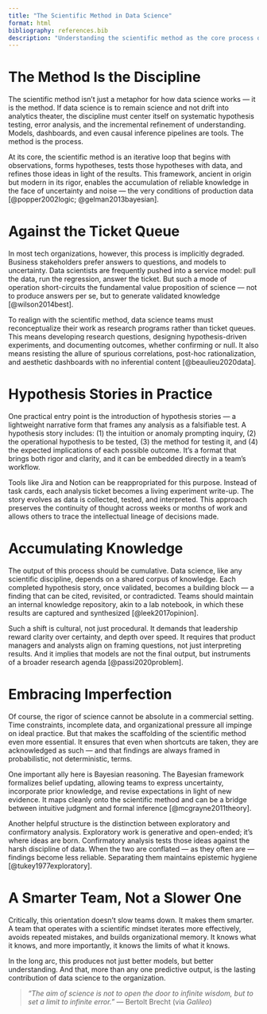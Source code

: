 ```yaml
---
title: "The Scientific Method in Data Science"
format: html
bibliography: references.bib
description: "Understanding the scientific method as the core process driving data science inquiry."
---
```


# The Method Is the Discipline

The scientific method isn't just a metaphor for how data science works — it is the method. If data science is to remain science and not drift into analytics theater, the discipline must center itself on systematic hypothesis testing, error analysis, and the incremental refinement of understanding. Models, dashboards, and even causal inference pipelines are tools. The method is the process.

At its core, the scientific method is an iterative loop that begins with observations, forms hypotheses, tests those hypotheses with data, and refines those ideas in light of the results. This framework, ancient in origin but modern in its rigor, enables the accumulation of reliable knowledge in the face of uncertainty and noise — the very conditions of production data [@popper2002logic; @gelman2013bayesian].

# Against the Ticket Queue

In most tech organizations, however, this process is implicitly degraded. Business stakeholders prefer answers to questions, and models to uncertainty. Data scientists are frequently pushed into a service model: pull the data, run the regression, answer the ticket. But such a mode of operation short-circuits the fundamental value proposition of science — not to produce answers per se, but to generate validated knowledge [@wilson2014best].

To realign with the scientific method, data science teams must reconceptualize their work as research programs rather than ticket queues. This means developing research questions, designing hypothesis-driven experiments, and documenting outcomes, whether confirming or null. It also means resisting the allure of spurious correlations, post-hoc rationalization, and aesthetic dashboards with no inferential content [@beaulieu2020data].

# Hypothesis Stories in Practice

One practical entry point is the introduction of hypothesis stories — a lightweight narrative form that frames any analysis as a falsifiable test. A hypothesis story includes: (1) the intuition or anomaly prompting inquiry, (2) the operational hypothesis to be tested, (3) the method for testing it, and (4) the expected implications of each possible outcome. It's a format that brings both rigor and clarity, and it can be embedded directly in a team's workflow.

Tools like Jira and Notion can be reappropriated for this purpose. Instead of task cards, each analysis ticket becomes a living experiment write-up. The story evolves as data is collected, tested, and interpreted. This approach preserves the continuity of thought across weeks or months of work and allows others to trace the intellectual lineage of decisions made.

# Accumulating Knowledge

The output of this process should be cumulative. Data science, like any scientific discipline, depends on a shared corpus of knowledge. Each completed hypothesis story, once validated, becomes a building block — a finding that can be cited, revisited, or contradicted. Teams should maintain an internal knowledge repository, akin to a lab notebook, in which these results are captured and synthesized [@leek2017opinion].

Such a shift is cultural, not just procedural. It demands that leadership reward clarity over certainty, and depth over speed. It requires that product managers and analysts align on framing questions, not just interpreting results. And it implies that models are not the final output, but instruments of a broader research agenda [@passi2020problem].

# Embracing Imperfection

Of course, the rigor of science cannot be absolute in a commercial setting. Time constraints, incomplete data, and organizational pressure all impinge on ideal practice. But that makes the scaffolding of the scientific method even more essential. It ensures that even when shortcuts are taken, they are acknowledged as such — and that findings are always framed in probabilistic, not deterministic, terms.

One important ally here is Bayesian reasoning. The Bayesian framework formalizes belief updating, allowing teams to express uncertainty, incorporate prior knowledge, and revise expectations in light of new evidence. It maps cleanly onto the scientific method and can be a bridge between intuitive judgment and formal inference [@mcgrayne2011theory].

Another helpful structure is the distinction between exploratory and confirmatory analysis. Exploratory work is generative and open-ended; it's where ideas are born. Confirmatory analysis tests those ideas against the harsh discipline of data. When the two are conflated — as they often are — findings become less reliable. Separating them maintains epistemic hygiene [@tukey1977exploratory].

# A Smarter Team, Not a Slower One

Critically, this orientation doesn't slow teams down. It makes them smarter. A team that operates with a scientific mindset iterates more effectively, avoids repeated mistakes, and builds organizational memory. It knows what it knows, and more importantly, it knows the limits of what it knows.

In the long arc, this produces not just better models, but better understanding. And that, more than any one predictive output, is the lasting contribution of data science to the organization.

> *"The aim of science is not to open the door to infinite wisdom, but to set a limit to infinite error."* — Bertolt Brecht (via *Galileo*)
